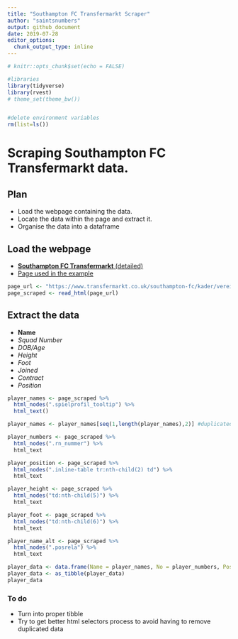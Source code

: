 ```yaml
---
title: "Southampton FC Transfermarkt Scraper"
author: "saintsnumbers"
output: github_document
date: 2019-07-28
editor_options: 
  chunk_output_type: inline
---
```


```r
# knitr::opts_chunk$set(echo = FALSE)

#libraries
library(tidyverse)
library(rvest)
# theme_set(theme_bw())


#delete environment variables
rm(list=ls())
```

# Scraping Southampton FC Transfermarkt data.

## Plan

* Load the webpage containing the data.
* Locate the data within the page and extract it.
* Organise the data into a dataframe

## Load the webpage

* [**Southampton FC Transfermarkt** (detailed)](https://www.transfermarkt.co.uk/southampton-fc/kader/verein/180/saison_id/2019/plus/1)
* [Page used in the example](https://www.transfermarkt.co.uk/manchester-city/startseite/verein/281/saison_id/2019)

```r
page_url <- "https://www.transfermarkt.co.uk/southampton-fc/kader/verein/180/saison_id/2019/plus/1"
page_scraped <- read_html(page_url)
```

## Extract the data

* **Name**
* *Squad Number*
* *DOB/Age*
* *Height*
* *Foot*
* *Joined*
* *Contract*
* *Position*

```r
player_names <- page_scraped %>%
  html_nodes(".spielprofil_tooltip") %>%
  html_text()

player_names <- player_names[seq(1,length(player_names),2)] #duplicated - odd numbered data only

player_numbers <- page_scraped %>%
  html_nodes(".rn_nummer") %>%
  html_text

player_position <- page_scraped %>%
  html_nodes(".inline-table tr:nth-child(2) td") %>%
  html_text

player_height <- page_scraped %>%
  html_nodes("td:nth-child(5)") %>%
  html_text

player_foot <- page_scraped %>%
  html_nodes("td:nth-child(6)") %>%
  html_text

player_name_alt <- page_scraped %>%
  html_nodes(".posrela") %>%
  html_text

player_data <- data.frame(Name = player_names, No = player_numbers, Position = player_position, Height = player_heigt, Foot = player_foot)
player_data <- as_tibble(player_data)
player_data
```

### To do

* Turn into proper tibble
* Try to get better html selectors process to avoid having to remove duplicated data